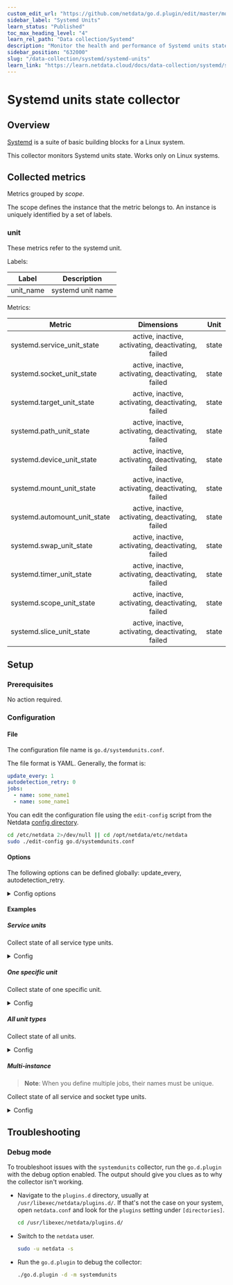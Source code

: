 ```yaml
---
custom_edit_url: "https://github.com/netdata/go.d.plugin/edit/master/modules/systemdunits/README.md"
sidebar_label: "Systemd Units"
learn_status: "Published"
toc_max_heading_level: "4"
learn_rel_path: "Data collection/Systemd"
description: "Monitor the health and performance of Systemd units states with zero configuration, per-second metric granularity, and interactive visualizations."
sidebar_position: "632000"
slug: "/data-collection/systemd/systemd-units"
learn_link: "https://learn.netdata.cloud/docs/data-collection/systemd/systemd-units"
---
```

# Systemd units state collector

## Overview

[Systemd](https://www.freedesktop.org/wiki/Software/systemd/) is a suite of basic building blocks for a Linux system.

This collector monitors Systemd units state. Works only on Linux systems.

## Collected metrics

Metrics grouped by *scope*.

The scope defines the instance that the metric belongs to. An instance is uniquely identified by a set of labels.

### unit

These metrics refer to the systemd unit.

Labels:

| Label     | Description       |
|-----------|-------------------|
| unit_name | systemd unit name |

Metrics:

| Metric                       |                     Dimensions                     | Unit  |
|------------------------------|:--------------------------------------------------:|:-----:|
| systemd.service_unit_state   | active, inactive, activating, deactivating, failed | state |
| systemd.socket_unit_state    | active, inactive, activating, deactivating, failed | state |
| systemd.target_unit_state    | active, inactive, activating, deactivating, failed | state |
| systemd.path_unit_state      | active, inactive, activating, deactivating, failed | state |
| systemd.device_unit_state    | active, inactive, activating, deactivating, failed | state |
| systemd.mount_unit_state     | active, inactive, activating, deactivating, failed | state |
| systemd.automount_unit_state | active, inactive, activating, deactivating, failed | state |
| systemd.swap_unit_state      | active, inactive, activating, deactivating, failed | state |
| systemd.timer_unit_state     | active, inactive, activating, deactivating, failed | state |
| systemd.scope_unit_state     | active, inactive, activating, deactivating, failed | state |
| systemd.slice_unit_state     | active, inactive, activating, deactivating, failed | state |

## Setup

### Prerequisites

No action required.

### Configuration

#### File

The configuration file name is `go.d/systemdunits.conf`.

The file format is YAML. Generally, the format is:

```yaml
update_every: 1
autodetection_retry: 0
jobs:
  - name: some_name1
  - name: some_name1
```

You can edit the configuration file using the `edit-config` script from the
Netdata [config directory](/docs/configuring/configuration#the-netdata-config-directory).

```bash
cd /etc/netdata 2>/dev/null || cd /opt/netdata/etc/netdata
sudo ./edit-config go.d/systemdunits.conf
```

#### Options

The following options can be defined globally: update_every, autodetection_retry.

<details>
<summary>Config options</summary>

|        Name         | Description                                                                                                     |  Default  | Required |
|:-------------------:|-----------------------------------------------------------------------------------------------------------------|:---------:|:--------:|
|    update_every     | Data collection frequency.                                                                                      |     1     |          |
| autodetection_retry | Re-check interval in seconds. Zero means not to schedule re-check.                                              |     0     |          |
|       include       | Systemd units filter. Pattern syntax is [shell file name pattern](https://golang.org/pkg/path/filepath/#Match). | *.service |          |
|       timeout       | System bus requests timeout.                                                                                    |     1     |          |

</details>

#### Examples

##### Service units

Collect state of all service type units.
<details>
<summary>Config</summary>

```yaml
jobs:
  - name: service
    include:
      - '*.service'
```

</details>

##### One specific unit

Collect state of one specific unit.
<details>
<summary>Config</summary>

```yaml
jobs:
  - name: my-specific-service
    include:
      - 'my-specific.service'
```

</details>

##### All unit types

Collect state of all units.
<details>
<summary>Config</summary>

```yaml
jobs:
  - name: my-specific-service-unit
    include:
      - '*'
```

</details>

##### Multi-instance

> **Note**: When you define multiple jobs, their names must be unique.

Collect state of all service and socket type units.

<details>
<summary>Config</summary>

```yaml
jobs:
  - name: service
    include:
      - '*.service'

  - name: socket
    include:
      - '*.socket'
```

</details>

## Troubleshooting

### Debug mode

To troubleshoot issues with the `systemdunits` collector, run the `go.d.plugin` with the debug option enabled.
The output should give you clues as to why the collector isn't working.

- Navigate to the `plugins.d` directory, usually at `/usr/libexec/netdata/plugins.d/`. If that's not the case on
  your system, open `netdata.conf` and look for the `plugins` setting under `[directories]`.

  ```bash
  cd /usr/libexec/netdata/plugins.d/
  ```

- Switch to the `netdata` user.

  ```bash
  sudo -u netdata -s
  ```

- Run the `go.d.plugin` to debug the collector:

  ```bash
  ./go.d.plugin -d -m systemdunits
  ```
